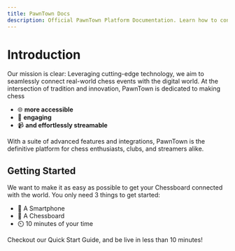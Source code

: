 ```yaml
---
title: PawnTown Docs
description: Official PawnTown Platform Documentation. Learn how to connect your Chessboard with the digital world.
---
```



# Introduction

Our mission is clear: Leveraging cutting-edge technology, we aim to seamlessly connect real-world chess events with the digital world. At the intersection of tradition and innovation, PawnTown is dedicated to making chess

- 🌐 **more accessible**
- 🎉 **engaging**
- 📹 **and effortlessly streamable**

With a suite of advanced features and integrations, PawnTown is the definitive platform for chess enthusiasts, clubs, and streamers alike.

## Getting Started

We want to make it as easy as possible to get your Chessboard connected
with the world. You only need 3 things to get started:

- 📱 A Smartphone
- 🔗 A Chessboard
- ⏲️ 10 minutes of your time

Checkout our Quick Start Guide, and be live in less than 10 minutes!

<Cards num={2}>
  <Cards.Card
    arrow
    title="🚀 Quick Start Guide"
    href="/quick-start"
  ></Cards.Card>
  <Cards.Card
    arrow
    title="💬 Chat with us"
    href="https://discord.gg/SW7dgF3nH3"
  ></Cards.Card>
</Cards>
